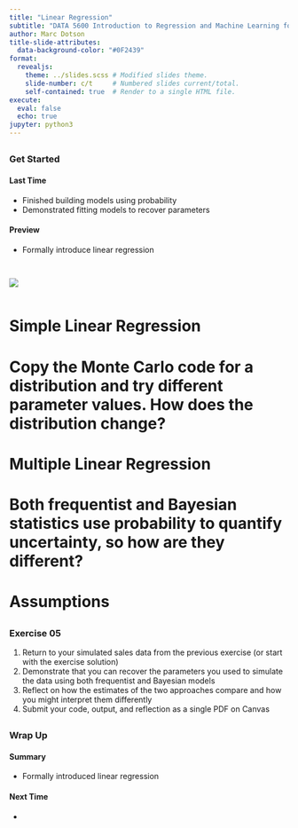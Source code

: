```yaml
---
title: "Linear Regression"
subtitle: "DATA 5600 Introduction to Regression and Machine Learning for Analytics"
author: Marc Dotson
title-slide-attributes:
  data-background-color: "#0F2439"
format: 
  revealjs:
    theme: ../slides.scss # Modified slides theme.
    slide-number: c/t     # Numbered slides current/total.
    self-contained: true  # Render to a single HTML file.
execute:
  eval: false
  echo: true
jupyter: python3
---
```


## {background-color="#288DC2"}

### Get Started {.permanent-marker-font}

#### Last Time

- Finished building models using probability
- Demonstrated fitting models to recover parameters

#### Preview

- Formally introduce linear regression

## {background-color="#D1CBBD"}

::: {.columns .v-center}
![](../../figures/workflow_build.png){fig-align="center"}
:::

# Simple Linear Regression



# Copy the Monte Carlo code for a distribution and try different parameter values. How does the distribution change? {background-color="#006242"}

# Multiple Linear Regression



# Both frequentist and Bayesian statistics use probability to quantify uncertainty, so how are they different? {background-color="#006242"}

# Assumptions



## {background-color="#006242"}

### Exercise 05 {.lato-font}

1. Return to your simulated sales data from the previous exercise (or start with the exercise solution)
2. Demonstrate that you can recover the parameters you used to simulate the data using both frequentist and Bayesian models
3. Reflect on how the estimates of the two approaches compare and how you might interpret them differently
4. Submit your code, output, and reflection as a single PDF on Canvas

## {background-color="#288DC2"}

### Wrap Up {.permanent-marker-font}

#### Summary

- Formally introduced linear regression

#### Next Time

- 

